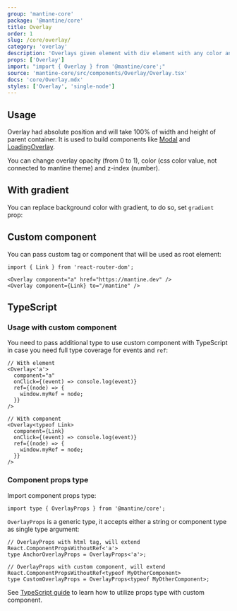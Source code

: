 ```yaml
---
group: 'mantine-core'
package: '@mantine/core'
title: Overlay
order: 1
slug: /core/overlay/
category: 'overlay'
description: 'Overlays given element with div element with any color and opacity'
props: ['Overlay']
import: "import { Overlay } from '@mantine/core';"
source: 'mantine-core/src/components/Overlay/Overlay.tsx'
docs: 'core/Overlay.mdx'
styles: ['Overlay', 'single-node']
---
```



## Usage

Overlay had absolute position and will take 100% of width and height of parent container.
It is used to build components like [Modal](/core/modal/) and [LoadingOverlay](/core/loading-overlay/).

You can change overlay opacity (from 0 to 1), color (css color value, not connected to mantine theme) and z-index (number).

<Demo data={OverlayDemos.usage} />

## With gradient

You can replace background color with gradient, to do so, set `gradient` prop:

<Demo data={OverlayDemos.gradient} />

## Custom component

You can pass custom tag or component that will be used as root element:

```tsx
import { Link } from 'react-router-dom';

<Overlay component="a" href="https://mantine.dev" />
<Overlay component={Link} to="/mantine" />
```

## TypeScript

### Usage with custom component

You need to pass additional type to use custom component with TypeScript
in case you need full type coverage for events and `ref`:

```tsx
// With element
<Overlay<'a'>
  component="a"
  onClick={(event) => console.log(event)}
  ref={(node) => {
    window.myRef = node;
  }}
/>

// With component
<Overlay<typeof Link>
  component={Link}
  onClick={(event) => console.log(event)}
  ref={(node) => {
    window.myRef = node;
  }}
/>
```

### Component props type

Import component props type:

```tsx
import type { OverlayProps } from '@mantine/core';
```

`OverlayProps` is a generic type, it accepts either a string or component type as single type argument:

```tsx
// OverlayProps with html tag, will extend React.ComponentPropsWithoutRef<'a'>
type AnchorOverlayProps = OverlayProps<'a'>;

// OverlayProps with custom component, will extend React.ComponentPropsWithoutRef<typeof MyOtherComponent>
type CustomOverlayProps = OverlayProps<typeof MyOtherComponent>;
```

See [TypeScript guide](/pages/basics/#typescript) to learn how to utilize props type with custom component.
